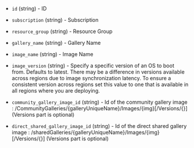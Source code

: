 <!-- Code generated from the comments of the SharedImageGallery struct in builder/azure/arm/config.go; DO NOT EDIT MANUALLY -->

- `id` (string) - ID

- `subscription` (string) - Subscription

- `resource_group` (string) - Resource Group

- `gallery_name` (string) - Gallery Name

- `image_name` (string) - Image Name

- `image_version` (string) - Specify a specific version of an OS to boot from.
  Defaults to latest. There may be a difference in versions available
  across regions due to image synchronization latency. To ensure a consistent
  version across regions set this value to one that is available in all
  regions where you are deploying.

- `community_gallery_image_id` (string) - Id of the community gallery image : /CommunityGalleries/{galleryUniqueName}/Images/{img}[/Versions/{}] (Versions part is optional)

- `direct_shared_gallery_image_id` (string) - Id of the direct shared gallery image : /sharedGalleries/{galleryUniqueName}/Images/{img}[/Versions/{}] (Versions part is optional)

<!-- End of code generated from the comments of the SharedImageGallery struct in builder/azure/arm/config.go; -->

